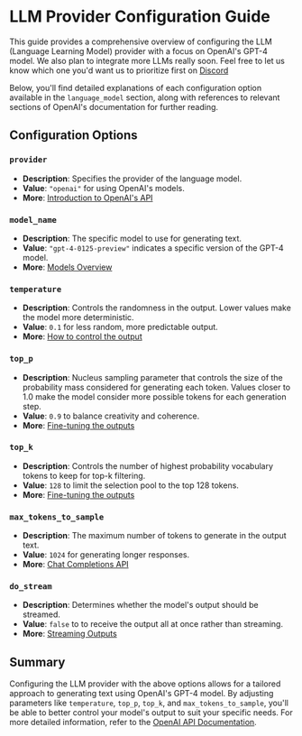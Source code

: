 # LLM Provider Configuration Guide

This guide provides a comprehensive overview of configuring the LLM (Language Learning Model) provider with a focus on OpenAI's GPT-4 model. We also plan to integrate more LLMs really soon. Feel free to let us know which one you'd want us to prioritize first on [Discord](https://discord.gg/p6KqD2kjtB)

Below, you'll find detailed explanations of each configuration option available in the `language_model` section, along with references to relevant sections of OpenAI's documentation for further reading.

## Configuration Options

### `provider`

- **Description**: Specifies the provider of the language model.
- **Value**: `"openai"` for using OpenAI's models.
- **More**: [Introduction to OpenAI's API](https://platform.openai.com/docs/introduction)

### `model_name`

- **Description**: The specific model to use for generating text.
- **Value**: `"gpt-4-0125-preview"` indicates a specific version of the GPT-4 model.
- **More**: [Models Overview](https://platform.openai.com/docs/guides/models)

### `temperature`

- **Description**: Controls the randomness in the output. Lower values make the model more deterministic.
- **Value**: `0.1` for less random, more predictable output.
- **More**: [How to control the output](https://platform.openai.com/docs/guides/text-generation)

### `top_p`

- **Description**: Nucleus sampling parameter that controls the size of the probability mass considered for generating each token. Values closer to 1.0 make the model consider more possible tokens for each generation step.
- **Value**: `0.9` to balance creativity and coherence.
- **More**: [Fine-tuning the outputs](https://platform.openai.com/docs/guides/text-generation)

### `top_k`

- **Description**: Controls the number of highest probability vocabulary tokens to keep for top-k filtering.
- **Value**: `128` to limit the selection pool to the top 128 tokens.
- **More**: [Fine-tuning the outputs](https://platform.openai.com/docs/guides/text-generation)

### `max_tokens_to_sample`

- **Description**: The maximum number of tokens to generate in the output text.
- **Value**: `1024` for generating longer responses.
- **More**: [Chat Completions API](https://platform.openai.com/docs/guides/text-generation/chat-completions-api)

### `do_stream`

- **Description**: Determines whether the model's output should be streamed.
- **Value**: `false` to to receive the output all at once rather than streaming.
- **More**: [Streaming Outputs](https://platform.openai.com/docs/guides/text-generation/streaming-outputs)

## Summary

Configuring the LLM provider with the above options allows for a tailored approach to generating text using OpenAI's GPT-4 model. By adjusting parameters like `temperature`, `top_p`, `top_k`, and `max_tokens_to_sample`, you'll be able to better control your model's output to suit your specific needs.
For more detailed information, refer to the [OpenAI API Documentation](https://platform.openai.com/docs).
